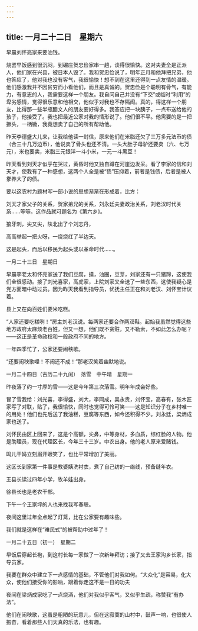 ```yaml
---
---
---
```

title: 一月二十二日　星期六
---




早晨刘怀亮家来要油钱。

烧罢早饭感到很沉闷，到碾庄贺忠俭家串一趟，谈得很愉快。这对夫妻全是正派人，他们家在兴县，被日本人毁了。我和贺忠俭说了，明年正月和他拜把兄弟，他也答应了，他对我也没有客气，我很愉快！想不到在这里还得到一点友情的温暖。他们感激我并不因贫穷而小看他们，而且是真诚的。贺忠俭是个聪明有骨气，有能力，有意志的人，我需要这样一个朋友。我自问自己并没有“下交”或临时“利用”的卑劣感情，觉得很乐意和他相交，他似乎对我也不存隔阂。真的，得这样一个朋友，比得那一些半瓶醋文人的朋友要好得多。我答应把一块胰子，一点布送给他的孩子，他接受了。我也把最近公家对我的情形说了。他们很不平。他需要的是一把撅头，一柄锄，我竟想卖了自己的所有帮助他。

昨天李德盛大儿来，让我给他读一封信，原来他们在米脂还欠了三万多元法币的债（合三十几万边币），他说卖了骨头也还不清。一头大肚子母驴还要卖（六、七万元），米也要卖，米脂三元银洋一斗小米，一元一斗黑豆！

昨天看到刘天才似乎在哭过，黄昏时他又独自蹲在河崖边发呆。看了李家的信和刘天才，使我有了一种感想，这两个人全是被“债”压抑着，前者是钱债，后者是被人豢养大了的债。

要以这农村为题材写一部小说的思想渐渐在形成着，比方：

刘天才家父子的关系，贺家弟兄的关系，刘永廷夫妻政治关系，刘老汉时代关系……等等。这作品就可题名为《第六乡》。

狼牙刺，尖又尖，陕北出了个刘志丹，

高高举起一把火呀，一烧烧红了半边天。

这是起头，而后以移民为起头或以革命时代……。





一月二十三日　星期日


早晨李老太和怀亮家送了我们豆腐，摸，油圈，豆芽，刘家还有一只猪蹄，这使我们全很感动。接了刘光喜家，高虎家，上院刘家又全送了一些东西，这使我疑心是党方面暗中动过员。因为昨天我看到指导员，优抚主任正在和刘老汉、刘怀宝计议着。

县上又在向百姓们要米吃糕。

“人家还要吃糕咧！”房主刘老汉说。每两家还要合作两双鞋。起始我虽然觉得这些地方政府太麻烦老百姓，但又一想，他们既不贪赃，又不勒索，不如此怎么办呢？——这正是革命政权和一般政府不同的地方。

一年四季忙了，公家还要闹秧歌。

“还要闹秧歌哩！不闹还不成！”那老汉笑着幽默地说。





一月二十四日（古历二十九闰）　落雪　中午晴　星期一


昨夜落了约一寸厚的雪——这是今年第三次落雪。明年年成会好些。

冒了雪我给：刘光喜，李得盛，刘大，李同成，吴永贵，刘怀宝，高春有，张木匠家写了对联，贴了，我很愉快，同时也觉得可怜可笑——这是知识分子在乡村唯一的用处！他们也先后送了我油糕，豆腐等东西，如今还积得不少。刘永廷，梁炳成家也送了。

刘怀民由区上回来了，这是个高额，尖鼻，中等身材，多血质，综红脸的人物。他是助理员，现在代理区长，今年三十三岁。中农出身。他的老人原来爱赌钱。

鸣儿干妈立刻眉开眼笑了，也比平常增加了美丽。

这区长到家第一件事是教婆姨洗衬衣，煮了自己纺的一络线，预备缝年衣。

王县长读过四年小学，牧羊娃出身。

徐县长也是老农干部。

下午一个王家坪的人也来找我写春联。

夜间这里过年全点起了灯笼，比在公家要有趣味些。

我们就是这样在“难民式”的被帮助中过年了！





一月二十五日（初一）　星期二


早饭后穿起长袍，到这村长每一家做了一次新年拜访；接了又去王家沟乡长家，指导员家。

我要在群众中建立下一点感情的基础，不管他们对我如何。“大众化”是容易，化大众，使他们接受你的影响，跟着你走这不是一日的功夫



夜间在梁炳成家吃了一点烧酒，他们对我似乎客气，又似乎生疏，称赞我“有办法”。

他们在闹秧歌，这虽是粗陋的玩意儿，但在这寂寞的山村中，鼓声一响，也很使人振奋，看着那些人们天真的乐法，也有趣。